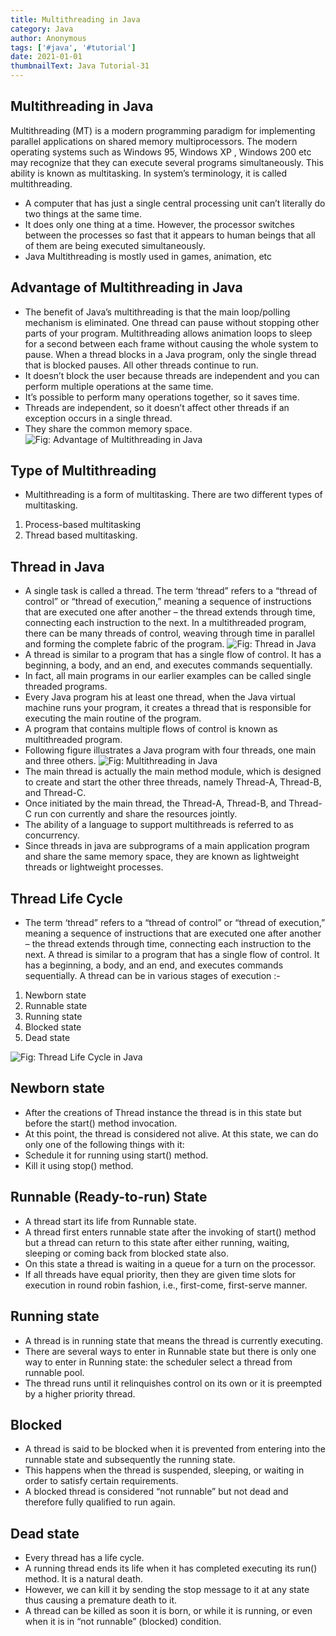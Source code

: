 ```yaml
---
title: Multithreading in Java
category: Java
author: Anonymous
tags: ['#java', '#tutorial']
date: 2021-01-01
thumbnailText: Java Tutorial-31
---
```

## Multithreading in Java
Multithreading (MT) is a modern programming paradigm for implementing parallel applications on shared memory multiprocessors. The modern operating systems such as Windows 95, Windows XP , Windows 200 etc may recognize that they can execute several programs simultaneously. This ability is known as multitasking. In system’s terminology, it is called multithreading.

- A computer that has just a single central processing unit can’t literally do two things at the same time.
- It does only one thing at a time. However, the processor switches between the processes so fast that it appears to human beings that all of them are being executed simultaneously.
- Java Multithreading is mostly used in games, animation, etc
## Advantage of Multithreading in Java
- The benefit of Java’s multithreading is that the main loop/polling mechanism is eliminated. One thread can pause without stopping other parts of your program. Multithreading allows animation loops to sleep for a second between each frame without causing the whole system to pause. When a thread blocks in a Java program, only the single thread that is blocked pauses. All other threads continue to run.
- It doesn’t block the user because threads are independent and you can perform multiple operations at the same time.
- It’s possible to perform many operations together, so it saves time.
- Threads are independent, so it doesn’t affect other threads if an exception occurs in a single thread.
- They share the common memory space.
![Fig: Advantage of Multithreading in Java ](../../assets/javaPic/mul-4.jpg)
## Type of Multithreading
- Multithreading is a form of multitasking. There are two different types of multitasking.
1. Process-based multitasking
2. Thread based multitasking.

## Thread in Java
- A single task is called a thread. The term ‘thread” refers to a “thread of control” or “thread of execution,” meaning a sequence of instructions that are executed one after another – the thread extends through time, connecting each instruction to the next. In a multithreaded program, there can be many threads of control, weaving through time in parallel and forming the complete fabric of the program.
![Fig: Thread in Java ](../../assets/javaPic/multiThread.png)
- A thread is similar to a program that has a single flow of control. It has a beginning, a body, and an end, and executes commands sequentially.
- In fact, all main programs in our earlier examples can be called single threaded programs.
- Every Java program his at least one thread, when the Java virtual machine runs your program, it creates a thread that is responsible for executing the main routine of the program.
- A program that contains multiple flows of control is known as multithreaded program.
- Following figure illustrates a Java program with four threads, one main and three others.
![Fig: Multithreading in Java ](../../assets/javaPic/multh-2.png)
- The main thread is actually the main method module, which is designed to create and start the other three threads, namely Thread-A, Thread-B, and Thread-C.
- Once initiated by the main thread, the Thread-A, Thread-B, and Thread-C run con currently and share the resources jointly.
- The ability of a language to support multithreads is referred to as concurrency.
- Since threads in java are subprograms of a main application program and share the same memory space, they are known as lightweight threads or lightweight processes.
## Thread Life Cycle
- The term ‘thread” refers to a “thread of control” or “thread of execution,” meaning a sequence of instructions that are executed one after another – the thread extends through time, connecting each instruction to the next. A thread is similar to a program that has a single flow of control. It has a beginning, a body, and an end, and executes commands sequentially. A thread can be in various stages of execution :-
1. Newborn state
2. Runnable state
3. Running state
4. Blocked state
5. Dead state

![Fig: Thread Life Cycle in Java ](../../assets/javaPic/multh-3.png)

## Newborn state
- After the creations of Thread instance the thread is in this state but before the start() method invocation.
- At this point, the thread is considered not alive. At this state, we can do only one of the following things with it:
- Schedule it for running using start() method.
-  Kill it using stop() method.
## Runnable (Ready-to-run) State
- A thread start its life from Runnable state.
- A thread first enters runnable state after the invoking of start() method but a thread can return to this state after either running, waiting, sleeping or coming back from blocked state also.
- On this state a thread is waiting in a queue for a turn on the processor.
- If all threads have equal priority, then they are given time slots for execution in round robin fashion, i.e., first-come, first-serve manner.
## Running state
- A thread is in running state that means the thread is currently executing.
- There are several ways to enter in Runnable state but there is only one way to enter in Running state: the scheduler select a thread from runnable pool.
- The thread runs until it relinquishes control on its own or it is preempted by a higher priority thread.
## Blocked
- A thread is said to be blocked when it is prevented from entering into the runnable state and subsequently the running state.
- This happens when the thread is suspended, sleeping, or waiting in order to satisfy certain requirements.
- A blocked thread is considered “not runnable” but not dead and therefore fully qualified to run again.
## Dead state
- Every thread has a life cycle.
- A running thread ends its life when it has completed executing its run() method. It is a natural death.
- However, we can kill it by sending the stop message to it at any state thus causing a premature death to it.
- A thread can be killed as soon it is born, or while it is running, or even when it is in “not runnable” (blocked) condition.